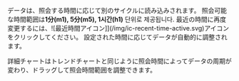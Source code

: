 <InDoc product='mysql,oracle,oracle-pro'><ProdImg img='db-top-sql-chart-detail.png' desc='상세 차트 확인하기' /></InDoc>

データは、照会する時間に応じて別のサイクルに読み込みされます。 照会可能な時間範囲は**1分(m1), 5分(m5), 1시간(h1)** 단위로 제공됩니다. 最近の時間に再度変更するには、![最近時間アイコン]](/img/ic-recent-time-active.svg)アイコンをクリックしてください。 設定された時間に応じてデータが自動的に調整されます。

詳細チャートはトレンドチャートと同じように照会時間によってデータの周期が変わり、ドラッグして照会時間範囲を調整できます。
